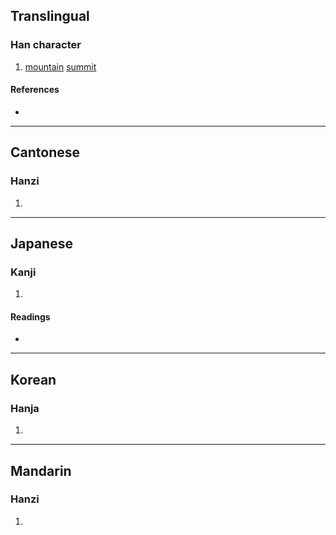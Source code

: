 {{character info/new}}
{{also|巔}}
==Translingual==

===Han character===
{{Han char|rn=46|rad=山|as=19|sn=22|four=|canj=UPCC|ids=⿱山顚}}

# [[mountain]] [[summit]]

====References====
* {{Han ref|kx=0323.040|dkj=08644|hdz=10809.021|uh=5DD3|ud=24019}}

----

==Cantonese==

===Hanzi===
{{yue-hanzi|jyut=[[din1]]|y=din1}}

# {{defn|lang=yue|sort=山19}}

----

==Japanese==

===Kanji===
{{ja-kanji|grade=|rs=山19}}

# {{defn|lang=ja|sort=山19}}

====Readings====
* {{ja-readings|on=[[てん]] (ten)|kun=[[いただき]] (itadaki)}}

----

==Korean==

===Hanja===
{{ko-hanja|hangeul=[[전]]|rv=jeon|mr=chŏn}}

# {{defn|lang=ko|sort=山19}}

----

==Mandarin==

===Hanzi===
{{cmn-hanzi|pin=[[diān]] ([[dian1]])|wg=tien<sup>1</sup>}}

# {{defn|lang=cmn|sort=山19}}